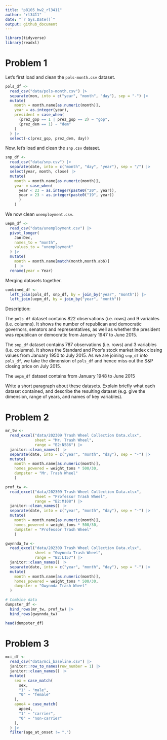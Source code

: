```yaml
---
title: "p8105_hw2_rl3411"
author: "rl3411"
date: "`r Sys.Date()`"
output: github_document
---
```


```r
library(tidyverse)
library(readxl)
```

# Problem 1

Let's first load and clean the `pols-month.csv` dataset.
```r
pols_df <- 
  read_csv("data/pols-month.csv") |> 
  separate(mon, into = c("year", "month", "day"), sep = "-") |> 
  mutate(
    month = month.name[as.numeric(month)],
    year = as.integer(year),
    president = case_when(
      (prez_gop == 1 | prez_gop == 2) ~ "gop",
      (prez_dem == 1) ~ "dem"
    ) 
  ) |> 
  select(-c(prez_gop, prez_dem, day))
```

Now, let's load and clean the `snp.csv` dataset.

```r
snp_df <- 
  read_csv("data/snp.csv") |> 
  separate(date, into = c("month", "day", "year"), sep = "/") |> 
  select(year, month, close) |> 
  mutate(
    month = month.name[as.numeric(month)],
    year = case_when(
      year < 23 ~ as.integer(paste0("20", year)),
      year > 23 ~ as.integer(paste0("19", year))
      )
    )
```

We now clean `unemployment.csv`.

```r
uepm_df <- 
  read_csv("data/unemployment.csv") |> 
  pivot_longer(
    Jan:Dec,
    names_to = "month",
    values_to = "unemployment"
  ) |> 
  mutate(
    month = month.name[match(month,month.abb)]
    ) |> 
  rename(year = Year)
```

Merging datasets together.

```r
combined_df <- 
  left_join(pols_df, snp_df, by = join_by("year", "month")) |> 
  left_join(uepm_df, by = join_by("year", "month"))
```


Description:

The `pols_df` dataset contains 822 observations (i.e. rows) and 9 variables (i.e. columns). It shows the number of republican and democratic governors, senators and representatives, as well as whether the president was republican or democratic from January 1947 to June 2015.

The `snp_df` dataset contains 787 observations (i.e. rows) and 3 variables (i.e. columns). It shows the Standard and Poor's stock market index closing values from January 1950 to July 2015. As we are joining `snp_df` *into* `pols_df`, we take the dimension of `pols_df` and hence miss out the S&P closing price on July 2015.

The `uepm_df` dataset contains from January 1948 to June 2015

Write a short paragraph about these datasets. Explain briefly what each dataset contained, and describe the resulting dataset (e.g. give the dimension, range of years, and names of key variables).

# Problem 2

```r
mr_tw <- 
  read_excel("data/202309 Trash Wheel Collection Data.xlsx", 
             sheet = "Mr. Trash Wheel",
             range = "B2:N586") |> 
  janitor::clean_names() |> 
  separate(date, into = c("year", "month", "day"), sep = "-") |> 
  mutate(
    month = month.name[as.numeric(month)],
    homes_powered = weight_tons * 500/30,
    dumpster = "Mr. Trash Wheel"
    ) 

prof_tw <- 
  read_excel("data/202309 Trash Wheel Collection Data.xlsx", 
             sheet = "Professor Trash Wheel",
             range = "B2:M108") |> 
  janitor::clean_names() |> 
  separate(date, into = c("year", "month", "day"), sep = "-") |> 
  mutate(
    month = month.name[as.numeric(month)],
    homes_powered = weight_tons * 500/30,
    dumpster = "Professor Trash Wheel"
    ) 

gwynnda_tw <- 
  read_excel("data/202309 Trash Wheel Collection Data.xlsx", 
             sheet = "Gwynnda Trash Wheel",
             range = "B2:L157") |> 
  janitor::clean_names() |> 
  separate(date, into = c("year", "month", "day"), sep = "-") |>
  mutate(
    month = month.name[as.numeric(month)],
    homes_powered = weight_tons * 500/30,
    dumpster = "Gwynnda Trash Wheel"
  ) 

# Combine data
dumpster_df <- 
  bind_rows(mr_tw, prof_tw) |> 
  bind_rows(gwynnda_tw)

head(dumpster_df)
```

# Problem 3

```r
mci_df <- 
  read_csv("data/mci_baseline.csv") |>
  janitor::row_to_names(row_number = 1) |> 
  janitor::clean_names() |> 
  mutate(
    sex = case_match( 
      sex,
      "1" ~ "male",
      "0" ~ "female"
    ),
    apoe4 = case_match(
      apoe4,
      "1" ~ "carrier",
      "0" ~ "non-carrier"
    ),
  ) |> 
  filter(age_at_onset != ".")
```






